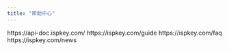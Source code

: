```yaml
---
title: "帮助中心"
---
```

<Tabs>
    <Tab title="接口文档">
    https://api-doc.ispkey.com/
    </Tab>
    <Tab title="操作指南">
    https://ispkey.com/guide
    </Tab>
    <Tab title="常见问题">
    https://ispkey.com/faq
    </Tab>
    <Tab title="最新资讯">
    https://ispkey.com/news
    </Tab>
</Tabs>
